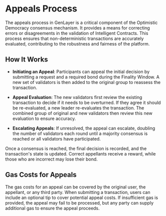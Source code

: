 # Appeals Process

The appeals process in GenLayer is a critical component of the Optimistic Democracy consensus mechanism. It provides a means for correcting errors or disagreements in the validation of Intelligent Contracts. This process ensures that non-deterministic transactions are accurately evaluated, contributing to the robustness and fairness of the platform.

## How It Works

- **Initiating an Appeal**: Participants can appeal the initial decision by submitting a request and a required bond during the Finality Window. A new set of validators is then added to the original group to reassess the transaction.

- **Appeal Evaluation**: The new validators first review the existing transaction to decide if it needs to be overturned. If they agree it should be re-evaluated, a new leader re-evaluates the transaction. The combined group of original and new validators then review this new evaluation to ensure accuracy.

- **Escalating Appeals**: If unresolved, the appeal can escalate, doubling the number of validators each round until a majority consensus is reached or all validators have participated.

Once a consensus is reached, the final decision is recorded, and the transaction's state is updated. Correct appellants receive a reward, while those who are incorrect may lose their bond.

## Gas Costs for Appeals

The gas costs for an appeal can be covered by the original user, the appellant, or any third party. When submitting a transaction, users can include an optional tip to cover potential appeal costs. If insufficient gas is provided, the appeal may fail to be processed, but any party can supply additional gas to ensure the appeal proceeds.
